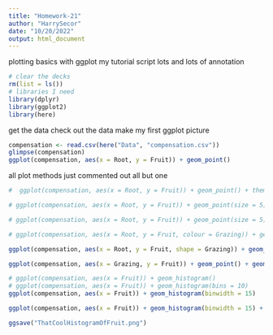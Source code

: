 ```yaml
---
title: "Homework-21"
author: "HarrySecor"
date: "10/20/2022"
output: html_document
---
```


plotting basics with ggplot
my tutorial script
lots and lots of annotation

```r
# clear the decks
rm(list = ls())
# libraries I need
library(dplyr)
library(ggplot2)
library(here)
```

get the data
check out the data
make my first ggplot picture

```r
compensation <- read.csv(here("Data", "compensation.csv"))
glimpse(compensation)
ggplot(compensation, aes(x = Root, y = Fruit)) + geom_point()
```

all plot methods just commented out all but one

```r
#  ggplot(compensation, aes(x = Root, y = Fruit)) + geom_point() + theme_bw()

# ggplot(compensation, aes(x = Root, y = Fruit)) + geom_point(size = 5) + theme_bw()

# ggplot(compensation, aes(x = Root, y = Fruit)) + geom_point(size = 5) + xlab("Root Biomass") + ylab("Fruit Production") + theme_bw()

# ggplot(compensation, aes(x = Root, y = Fruit, colour = Grazing)) + geom_point(size = 5) + xlab("Root Biomass") + ylab("Fruit Production") + theme_bw()

ggplot(compensation, aes(x = Root, y = Fruit, shape = Grazing)) + geom_point(size = 5) + xlab("Root Biomass") + ylab("Fruit Production") + theme_bw()
```



```r
ggplot(compensation, aes(x = Grazing, y = Fruit)) + geom_point() + geom_point(size = 4, colour = 'lightgrey', alpha = 0.5) + xlab("Grazing treatment") + ylab("Fruit Production") + theme_bw()
```



```r
# ggplot(compensation, aes(x = Fruit)) + geom_histogram()
# ggplot(compensation, aes(x = Fruit)) + geom_histogram(bins = 10)
ggplot(compensation, aes(x = Fruit)) + geom_histogram(binwidth = 15)
```



```r
ggplot(compensation, aes(x = Fruit)) + geom_histogram(binwidth = 15) + facet_wrap(~Grazing)
```
```r
ggsave("ThatCoolHistogramOfFruit.png")
```




